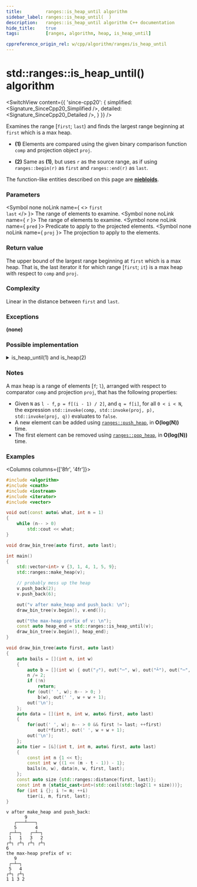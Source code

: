 ```yaml
---
title:         ranges::is_heap_until algorithm
sidebar_label: ranges::is_heap_until(  )
description:   ranges::is_heap_until algorithm C++ documentation
hide_title:    true
tags:          [ranges, algorithm, heap, is_heap_until]

cppreference_origin_rel: w/cpp/algorithm/ranges/is_heap_until
---
```



<!----------------- Codes ---------------------->


# std::ranges::is_heap_until() algorithm

<SwitchView content={{
	'since-cpp20': {
		simplified:	<Signature_SinceCpp20_Simplified />,
		detailed:	<Signature_SinceCpp20_Detailed />,
	}
}} />

Examines the range [`first`; `last`) and finds the largest range beginning at `first` which is a max heap.
- **(1)** Elements are compared using the given binary comparison function `comp` and projection object `proj`.

- **(2)** Same as **(1)**, but uses `r` as the source range, as if using `ranges::begin(r)` as `first` and `ranges::end(r)` as `last`.

The function-like entities described on this page are [**niebloids**](#).

### Parameters

<SymbolTable>

  <Symbol none noLink name={ <> <code>first</code> <br/> <code>last</code> </> }>
    The range of elements to examine.
  </Symbol>
  <Symbol none noLink name={ <code>r</code> }>
    The range of elements to examine.
  </Symbol>
  <Symbol none noLink name={ <code>pred</code> }>
    Predicate to apply to the projected elements.
  </Symbol>
  <Symbol none noLink name={ <code>proj</code> }>
    The projection to apply to the elements.
  </Symbol>

</SymbolTable>

### Return value

The upper bound of the largest range beginning at `first` which is a max heap.
That is, the last iterator it for which range [`first`; `it`) is a max heap with respect to `comp` and `proj`.

### Complexity

Linear in the distance between `first` and `last`.

### Exceptions

**(none)**

### Possible implementation

<details>
<summary>is_heap_until(1) and is_heap(2)</summary>

```cpp

struct is_heap_until_fn
{
    template<std::random_access_iterator I, std::sentinel_for<I> S,
             class Proj = std::identity, std::indirect_strict_weak_order<
             std::projected<I, Proj>> Comp = ranges::less>
    constexpr I
        operator()(I first, S last, Comp comp = {}, Proj proj = {}) const
    {
        std::iter_difference_t<I> n {ranges::distance(first, last)}, dad {0}, son {1};
        for (; son != n; ++son)
        {
            if (std::invoke(comp, std::invoke(proj, *(first + dad)),
                                  std::invoke(proj, *(first + son))))
                return first + son;
            else if ((son % 2) == 0)
                ++dad;
        }
        return first + n;
    }

    template<ranges::random_access_range R, class Proj = std::identity,
             std::indirect_strict_weak_order<std::projected<ranges::iterator_t<R>, Proj>>
             Comp = ranges::less>
    constexpr ranges::borrowed_iterator_t<R>
        operator()(R&& r, Comp comp = {}, Proj proj = {}) const
    {
        return (*this)(ranges::begin(r), ranges::end(r), std::move(comp), std::move(proj));
    }
};

inline constexpr is_heap_until_fn is_heap_until {};
```

</details>

### Notes

A max heap is a range of elements [`f`; `l`), arranged with respect to comparator `comp` and projection `proj`, that has the following properties:
 - Given `N` as `l - f`, `p = f[(i - 1) / 2]`, and `q = f[i]`, for all `0 < i < N`, the expression `std::invoke(comp, std::invoke(proj, p), std::invoke(proj, q))` evaluates to `false`.
 - A new element can be added using [`ranges::push_heap`](#), in **O(log(N))** time.
 - The first element can be removed using [`ranges::pop_heap`](#), in **O(log(N))** time.

### Examples

<Columns columns={['8fr', '4fr']}>
<div>

```cpp title='Main.cpp' showLineNumbers
#include <algorithm>
#include <cmath>
#include <iostream>
#include <iterator>
#include <vector>

void out(const auto& what, int n = 1)
{
    while (n-- > 0)
        std::cout << what;
}

void draw_bin_tree(auto first, auto last);

int main()
{
    std::vector<int> v {3, 1, 4, 1, 5, 9};
    std::ranges::make_heap(v);

    // probably mess up the heap
    v.push_back(2);
    v.push_back(6);

    out("v after make_heap and push_back: \n");
    draw_bin_tree(v.begin(), v.end());

    out("the max-heap prefix of v: \n");
    const auto heap_end = std::ranges::is_heap_until(v);
    draw_bin_tree(v.begin(), heap_end);
}

void draw_bin_tree(auto first, auto last)
{
    auto bails = [](int n, int w)
    {
        auto b = [](int w) { out("┌"), out("─", w), out("┴"), out("─", w), out("┐"); };
        n /= 2;
        if (!n)
            return;
        for (out(' ', w); n-- > 0; )
            b(w), out(' ', w + w + 1);
        out('\n');
    };
    auto data = [](int n, int w, auto& first, auto last)
    {
        for(out(' ', w); n-- > 0 && first != last; ++first)
            out(*first), out(' ', w + w + 1);
        out('\n');
    };
    auto tier = [&](int t, int m, auto& first, auto last)
    {
        const int n {1 << t};
        const int w {(1 << (m - t - 1)) - 1};
        bails(n, w), data(n, w, first, last);
    };
    const auto size {std::ranges::distance(first, last)};
    const int m {static_cast<int>(std::ceil(std::log2(1 + size)))};
    for (int i {}; i != m; ++i)
        tier(i, m, first, last);
}
```

</div>
<div>

```plaintext title="Possible Output"
v after make_heap and push_back: 
       9               
   ┌───┴───┐       
   5       4       
 ┌─┴─┐   ┌─┴─┐   
 1   1   3   2   
┌┴┐ ┌┴┐ ┌┴┐ ┌┴┐ 
6 
the max-heap prefix of v: 
   9       
 ┌─┴─┐   
 5   4   
┌┴┐ ┌┴┐ 
1 1 3 2
```

</div>
</Columns>
